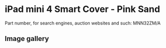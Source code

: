 
# iPad mini 4 Smart Cover - Pink Sand

Part number, for search engines, auction websites and such: MNN32ZM/A

## Image gallery

<div style={{ width: '100%', maxWidth: '768px' }}>
<GalleryComponent
    images={[
      {
        original: "/everysource/MNN32.webp",
        thumbnail: "/everypreview/MNN32.webp",
      },
      {
        original: "/everysource/MNN32_AV1_GOLD.webp",
        thumbnail: "/everypreview/MNN32_AV1_GOLD.webp",
      },
      {
        original: "/everysource/MNN32_AV1_SILVER.webp",
        thumbnail: "/everypreview/MNN32_AV1_SILVER.webp",
      },
      {
        original: "/everysource/MNN32_AV1_SPACE_GRAY.webp",
        thumbnail: "/everypreview/MNN32_AV1_SPACE_GRAY.webp",
      },
      {
        original: "/everysource/MNN32_AV2.webp",
        thumbnail: "/everypreview/MNN32_AV2.webp",
      },
      {
        original: "/everysource/MNN32_AV3.webp",
        thumbnail: "/everypreview/MNN32_AV3.webp",
      }
    ]}
  />
</div>